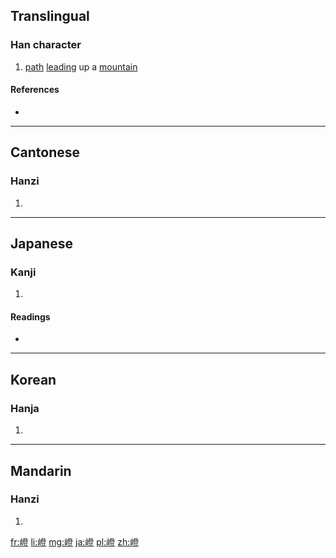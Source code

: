 ==Translingual==

===Han character===
{{Han char|rn=46|rad=山|as=12|sn=15|four=2271<sub>8</sub>|canj=山弓人廿 (UNOT)|ids=⿰[[山]][[登]]}}

# [[path]] [[lead]]ing up a [[mountain]]

====References====
* {{Han ref|kx=0320.020|dkj=08482|dj=0620.090|hdz=10799.170|uh=5D9D|ud=23965|bh=BC6A|bd=48234}}

----

==Cantonese==

===Hanzi===
{{yue-hanzi|jyut=[[dang3]]|y=dang3}}

# {{defn|lang=yue|sort=山12}}

----

==Japanese==

===Kanji===
{{ja-kanji|grade=|rs=山12}}

# {{defn|lang=ja|sort=山12}}

====Readings====
* {{ja-readings|on=[[とう]] (tō)|kun=[[さかみち]] (sakamichi)}}

----

==Korean==

===Hanja===
{{ko-hanja|hangeul=등|rv=deung|mr=tŭng}}

# {{defn|lang=ko|sort=山12}}

----

==Mandarin==

===Hanzi===
{{cmn-hanzi|pin=[[dèng]] ([[deng4]])|wg=teng<sup>4</sup>}}

# {{defn|lang=cmn|sort=山12}}

[[fr:嶝]]
[[li:嶝]]
[[mg:嶝]]
[[ja:嶝]]
[[pl:嶝]]
[[zh:嶝]]